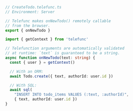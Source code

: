 ```ts
// CreateTodo.telefunc.ts
// Environment: Server

// Telefunc makes onNewTodo() remotely callable
// from the browser.
export { onNewTodo }

import { getContext } from 'telefunc'

// Telefunction arguments are automatically validated
// at runtime: `text` is guaranteed to be a string.
async function onNewTodo(text: string) {
  const { user } = getContext()

  // With an ORM:
  await Todo.create({ text, authorId: user.id })

  // With SQL:
  await sql(
    "INSERT INTO todo_items VALUES (:text, :authorId)",
    { text, authorId: user.id })
}
```
